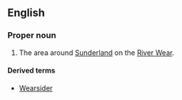 ==English==

===Proper noun===
{{wikipedia}}
{{en-proper noun}}

# {{context|informal}} The area around [[Sunderland]] on the [[W:River Wear|River Wear]].

====Derived terms====
* [[Wearsider]]